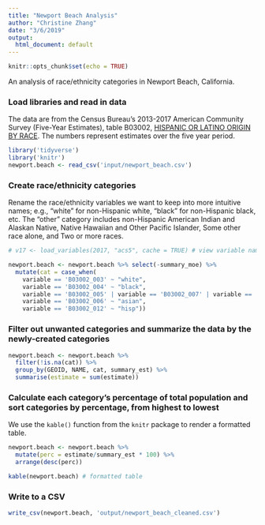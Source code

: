 ```yaml
---
title: "Newport Beach Analysis"
author: "Christine Zhang"
date: "3/6/2019"
output:
  html_document: default
---
```


```r
knitr::opts_chunk$set(echo = TRUE)
```

An analysis of race/ethnicity categories in Newport Beach, California.

### Load libraries and read in data

The data are from the Census Bureau's 2013-2017 American Community Survey (Five-Year Estimates), table B03002, [HISPANIC OR LATINO ORIGIN BY RACE](https://factfinder.census.gov/bkmk/table/1.0/en/ACS/17_5YR/B03002/1600000US0651182). The numbers represent estimates over the five year period.

```r
library('tidyverse')
library('knitr')
newport.beach <- read_csv('input/newport_beach.csv')
```

### Create race/ethnicity categories

Rename the race/ethnicity variables we want to keep into more intuitive names; e.g., "white" for non-Hispanic white, "black" for non-Hispanic black, etc. The "other" category includes non-Hispanic American Indian and Alaskan Native, Native Hawaiian and Other Pacific Islander, Some other race alone, and Two or more races.

```r

# v17 <- load_variables(2017, "acs5", cache = TRUE) # view variable names

newport.beach <- newport.beach %>% select(-summary_moe) %>%
  mutate(cat = case_when(
    variable == 'B03002_003' ~ "white",
    variable == 'B03002_004' ~ "black",
    variable == 'B03002_005' | variable == 'B03002_007' | variable == 'B03002_008' | variable == 'B03002_009' ~ "other",
    variable == 'B03002_006' ~ "asian",
    variable == 'B03002_012' ~ "hisp")) 
```

### Filter out unwanted categories and summarize the data by the newly-created categories

```r
newport.beach <- newport.beach %>% 
  filter(!is.na(cat)) %>% 
  group_by(GEOID, NAME, cat, summary_est) %>% 
  summarise(estimate = sum(estimate))
```

### Calculate each category's percentage of total population and sort categories by percentage, from highest to lowest

We use the `kable()` function from the `knitr` package to render a formatted table.

```r
newport.beach <- newport.beach %>% 
  mutate(perc = estimate/summary_est * 100) %>% 
  arrange(desc(perc))

kable(newport.beach) # formatted table
```

### Write to a CSV

```r
write_csv(newport.beach, 'output/newport_beach_cleaned.csv')
```